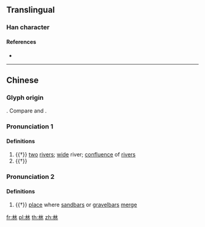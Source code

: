 ==Translingual==

===Han character===
{{Han char|rn=85|rad=水|as=04|sn=8|four=12230|canj=EE,XXEE|ids=⿰水水}}

====References====
* {{Han ref|kx=0612.050|dkj=17219|dj=1005.090|hdz=31557.010|uh=6C9D|ud=27805|bh=CD44|bd=52548}}

----

==Chinese==
{{zh-forms}}

===Glyph origin===
{{Han etym}}
{{Han compound|水|水|ls=ic|t1=water; river|t2=water; river}}. Compare {{och-l|淼}} and {{och-l|㵘}}.

===Pronunciation 1===
{{zh-pron
|m=zhuǐ
|c=zeoi2,ceoi4
|mc=y
|oc=y
|cat=n
}}

====Definitions====
{{zh-hanzi}}

# {{†}} [[two]] [[river]]s; [[wide]] river; [[confluence]] of [[river]]s
# {{†}} {{zh-alt-form|水|[[water]]; [[river]] (''especially as a [[Min]] word'')}}

===Pronunciation 2===
{{zh-pron
|m=zǐ
|cat=n
}}

====Definitions====
{{zh-hanzi}}

# {{†}} [[place]] where [[sandbar]]s or [[gravelbar]]s [[merge]]

[[fr:沝]]
[[pl:沝]]
[[th:沝]]
[[zh:沝]]